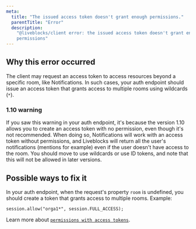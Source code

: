 ```yaml
---
meta:
  title: "The issued access token doesn't grant enough permissions."
  parentTitle: "Error"
  description:
    "@liveblocks/client error: the issued access token doesn't grant enough
    permissions"
---
```


## Why this error occurred

The client may request an access token to access resources beyond a specific
room, like Notifications. In such cases, your auth endpoint should issue an
access token that grants access to multiple rooms using wildcards (`*`).

### 1.10 warning

If you saw this warning in your auth endpoint, it's because the version 1.10
allows you to create an access token with no permission, even though it's not
recommended. When doing so, Notifications will work with an access token without
permissions, and Liveblocks will return all the user's notifications (mentions
for example) even if the user doesn't have access to the room. You should move
to use wildcards or use ID tokens, and note that this will not be allowed in
later versions.

## Possible ways to fix it

In your auth endpoint, when the request's property `room` is undefined, you
should create a token that grants access to multiple rooms. Example:

```
session.allow("orga1*", session.FULL_ACCESS);
```

Learn more about
[`permissions with access tokens`](https://liveblocks.io/docs/authentication/access-token).
